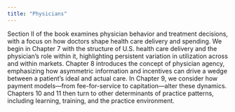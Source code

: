 ```yaml
---
title: "Physicians"
---
```


Section II of the book examines physician behavior and treatment decisions, with a focus on how doctors shape health care delivery and spending. We begin in Chapter 7 with the structure of U.S. health care delivery and the physician’s role within it, highlighting persistent variation in utilization across and within markets. Chapter 8 introduces the concept of physician agency, emphasizing how asymmetric information and incentives can drive a wedge between a patient’s ideal and actual care. In Chapter 9, we consider how payment models—from fee-for-service to capitation—alter these dynamics. Chapters 10 and 11 then turn to other determinants of practice patterns, including learning, training, and the practice environment.
